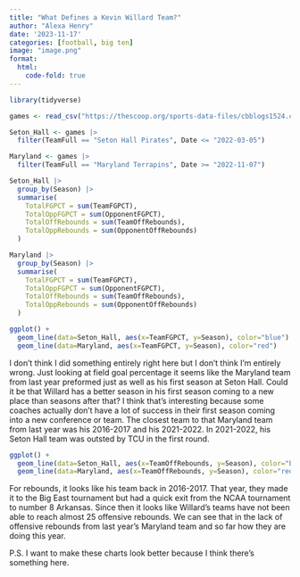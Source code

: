 ```yaml
---
title: "What Defines a Kevin Willard Team?"
author: "Alexa Henry"
date: '2023-11-17'
categories: [football, big ten]
image: "image.png"
format: 
  html:
    code-fold: true
---
```


```r
library(tidyverse)
```

```r
games <- read_csv("https://thescoop.org/sports-data-files/cbblogs1524.csv")
```

```r
Seton_Hall <- games |>
  filter(TeamFull == "Seton Hall Pirates", Date <= "2022-03-05")

Maryland <- games |>
  filter(TeamFull == "Maryland Terrapins", Date >= "2022-11-07")
```


```r
Seton_Hall |>
  group_by(Season) |>
  summarise(
    TotalFGPCT = sum(TeamFGPCT),
    TotalOppFGPCT = sum(OpponentFGPCT), 
    TotalOffRebounds = sum(TeamOffRebounds), 
    TotalOppRebounds = sum(OpponentOffRebounds)
  )

Maryland |>
  group_by(Season) |>
  summarise(
    TotalFGPCT = sum(TeamFGPCT),
    TotalOppFGPCT = sum(OpponentFGPCT), 
    TotalOffRebounds = sum(TeamOffRebounds), 
    TotalOppRebounds = sum(OpponentOffRebounds)
  )
```

```r
ggplot() + 
  geom_line(data=Seton_Hall, aes(x=TeamFGPCT, y=Season), color="blue") + 
  geom_line(data=Maryland, aes(x=TeamFGPCT, y=Season), color="red")
```
I don't think I did something entirely right here but I don't think I'm entirely wrong. Just looking at field goal percentage it seems like the Maryland team from last year preformed just as well as his first season at Seton Hall. Could it be that Willard has a better season in his first season coming to a new place than seasons after that? I think that's interesting because some coaches actually don't have a lot of success in their first season coming into a new conference or team. The closest team to that Maryland team from last year was his 2016-2017 and his 2021-2022. In 2021-2022, his Seton Hall team was outsted by TCU in the first round.   

```r
ggplot() + 
  geom_line(data=Seton_Hall, aes(x=TeamOffRebounds, y=Season), color="blue") + 
  geom_line(data=Maryland, aes(x=TeamOffRebounds, y=Season), color="red")
```
For rebounds, it looks like his team back in 2016-2017. That year, they made it to the Big East tournament but had a quick exit from the NCAA tournament to number 8 Arkansas. Since then it looks like Willard's teams have not been able to reach almost 25 offensive rebounds. We can see that in the lack of offensive rebounds from last year's Maryland team and so far how they are doing this year. 

P.S. I want to make these charts look better because I think there's something here.




